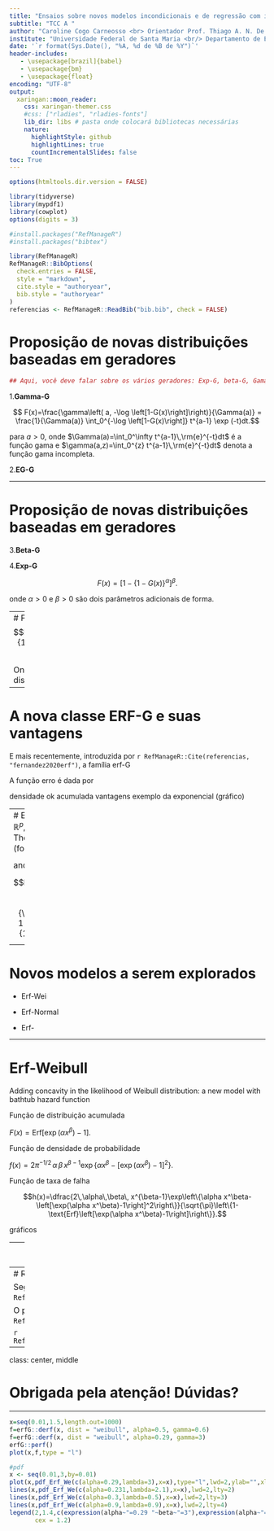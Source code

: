 ```yaml
---
title: "Ensaios sobre novos modelos incondicionais e de regressão com implementação computacional"
subtitle: "TCC A "
author: "Caroline Cogo Carneosso <br> Orientador Prof. Thiago A. N. De Andrade"
institute: "Universidade Federal de Santa Maria <br/> Departamento de Estatística"
date: '`r format(Sys.Date(), "%A, %d de %B de %Y")`'
header-includes:
   - \usepackage[brazil]{babel}
   - \usepackage{bm}
   - \usepackage{float}
encoding: "UTF-8"
output:
  xaringan::moon_reader:
    css: xaringan-themer.css
    #css: ["rladies", "rladies-fonts"]
    lib_dir: libs # pasta onde colocará bibliotecas necessárias
    nature:
      highlightStyle: github
      highlightLines: true
      countIncrementalSlides: false
toc: True
---
```



```r
options(htmltools.dir.version = FALSE)

library(tidyverse)
library(mypdf1)
library(cowplot)
options(digits = 3)

```

```r
#install.packages("RefManageR")
#install.packages("bibtex")

library(RefManageR)
RefManageR::BibOptions(
  check.entries = FALSE,
  style = "markdown",
  cite.style = "authoryear",
  bib.style = "authoryear"
)
referencias <- RefManageR::ReadBib("bib.bib", check = FALSE)
```


# Proposição de novas distribuições baseadas em geradores
```r

## Aqui, você deve falar sobre os vários geradores: Exp-G, beta-G, Gama-G, EG-G e, mais recentemente ERF-G Zea e Andrade 2020 -->


```


1.**Gamma-G**

$$ F(x)=\frac{\gamma\left( a, -\log \left[1-G(x)\right]\right)}{\Gamma(a)} =
\frac{1}{\Gamma(a)} \int_0^{-\log \left[1-G(x)\right]} t^{a-1} \exp (-t)dt.$$

para $a>0$, onde $\Gamma(a)=\int_0^\infty t^{a-1}\,\rm{e}^{-t}dt$ é a função gama
e $\gamma(a,z)=\int_0^{z} t^{a-1}\,\rm{e}^{-t}dt$ denota a função gama incompleta.



2.**EG-G**

---

# Proposição de novas distribuições baseadas em geradores 

3.**Beta-G**


4.**Exp-G**


$$F(x)=\left[1-\left\{1-G(x)\right\}^\alpha\right]^\beta.$$

onde $\alpha>0$ e $\beta>0$ são dois parâmetros adicionais de forma.


---
# Função
$$F(x)=\text{Erf}\left[\frac{G(x)}{1-G(x)}\right]. #parece que o problema é aqui$$

Onde $G(x)$ é uma função de distribuição acumulada (fda).

---

# A nova classe ERF-G e suas vantagens

E mais recentemente, introduzida por `r RefManageR::Cite(referencias, "fernandez2020erf")`, a família erf-G


A função erro é dada por 

\begin{equation}\label{erf}
\text{erf}(z)=\frac{1}{\sqrt{\pi}}\int_{-z}^z \exp(-t^2)\, \textrm{d}t=\frac{2}{\sqrt{\pi}}\int_0^z \exp(-t^2) \,\textrm{d}t,\quad z \in \mathbb{R}.
\end{equation}



densidade ok
acumulada
vantagens
exemplo da exponencial (gráfico)

---
# Equações
Now, let $X\sim$ erf-G $(\boldsymbol{\theta})$ for $\boldsymbol{\theta} \in \boldsymbol{\Theta} \subseteq \mathbb{R}^p$, where $\boldsymbol{\Theta}$ represents the parametric space. The pdf of $X$ and hrf are given by, respectively, (for $x \in \mathbb{R}$)


\begin{equation}\label{pdfF}
f(x)=\frac{2g(x;\boldsymbol{\theta})\exp\left[-\left(\dfrac{G(x;\boldsymbol{\theta})}{1-G(x;\boldsymbol{\theta})}\right)^2\right]}{\sqrt{\pi}(1-G(x;\boldsymbol{\theta}))^2}
\end{equation}

and

$$h(x)=\frac{2g(x;\boldsymbol{\theta})\exp\left[-\left(\dfrac{G(x;\boldsymbol{\theta})}{1-G(x;\boldsymbol{\theta})}\right)^2\right]}{\sqrt{\pi}(1-G(x;\boldsymbol{\theta}))^2 \left\{  1-\text{erf}\left[\frac{G(x;\boldsymbol{\theta})}{1-G(x;\boldsymbol{\theta})}\right]  \right\}}.$$

---

# Novos modelos a serem explorados
* Erf-Wei

* Erf-Normal

* Erf-

---

# Erf-Weibull

Adding concavity in the likelihood of Weibull distribution: a new
model with bathtub hazard function

Função de distribuição acumulada 

$F(x)=\text{Erf}\left[\exp\left(\alpha x^\beta\right)-1\right].$

Função de densidade de probabilidade

$f(x)=2\pi^{-1/2}\,\alpha\,\beta\, x^{\beta-1}\exp\left\{\alpha x^\beta-\left[\exp(\alpha x^\beta)-1\right]^2\right\}.$

Função de taxa de falha 

$$h(x)=\dfrac{2\,\alpha\,\beta\, x^{\beta-1}\exp\left\{\alpha x^\beta-\left[\exp(\alpha x^\beta)-1\right]^2\right\}}{\sqrt{\pi}\left\{1-\text{Erf}\left[\exp(\alpha x^\beta)-1\right]\right\}}.$$

gráficos

---
# Resultados aplicados
- pacote
- Apresentar uma aplicação

---
# Referências

Segundo o `r RefManageR::TextCite(referencias, "r")`...

O pacote usethis é muito legal `r RefManageR::Cite(referencias, "rstudio")`...

```r
RefManageR::PrintBibliography(referencias)
```

---
class: center, middle

# Obrigada pela atenção! Dúvidas?

---

```r

x=seq(0.01,1.5,length.out=1000)
f=erfG::derf(x, dist = "weibull", alpha=0.5, gamma=0.6)
f=erfG::derf(x, dist = "weibull", alpha=0.29, gamma=3)
erfG::perf()
plot(x,f,type = "l")

#pdf
x <- seq(0.01,3,by=0.01)
plot(x,pdf_Erf_We(c(alpha=0.29,lambda=3),x=x),type="l",lwd=2,ylab="",xlab="")
lines(x,pdf_Erf_We(c(alpha=0.231,lambda=2.1),x=x),lwd=2,lty=2)
lines(x,pdf_Erf_We(c(alpha=0.3,lambda=0.5),x=x),lwd=2,lty=3)
lines(x,pdf_Erf_We(c(alpha=0.9,lambda=0.9),x=x),lwd=2,lty=4)
legend(2,1.4,c(expression(alpha~"=0.29 "~beta~"=3"),expression(alpha~"=0.231 "~beta~"=2.1"),               expression(alpha~"=0.3"~beta~"=0.5"),expression(alpha~"=0.9 "~beta~"=0.9")),lty=c(1,2,3,4),lwd=c(2,2,2,2),bty="n",
       cex = 1.2)
```
